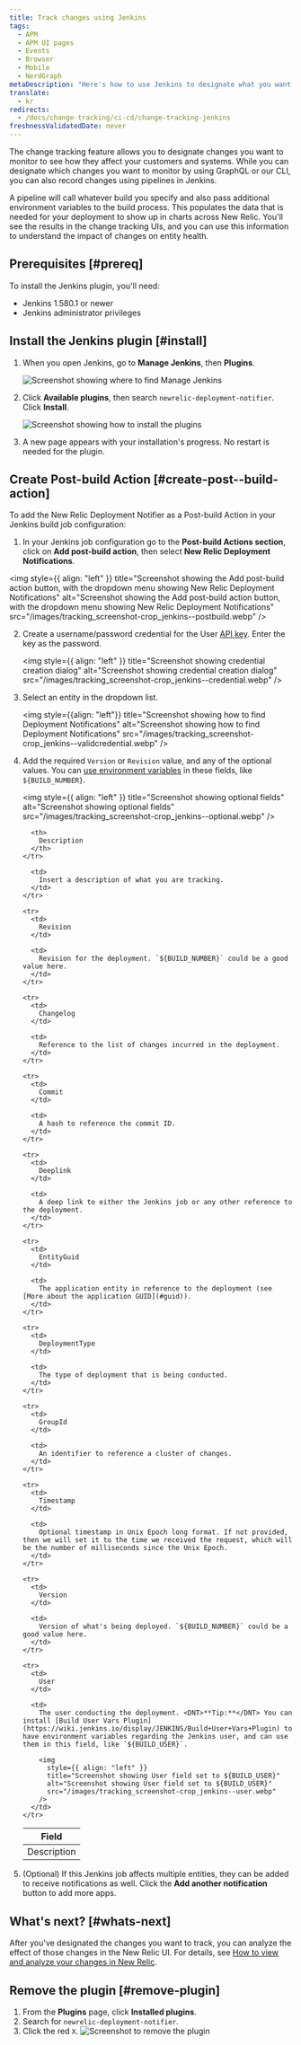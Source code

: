 ```yaml
---
title: Track changes using Jenkins
tags:
  - APM
  - APM UI pages
  - Events
  - Browser
  - Mobile
  - NerdGraph
metaDescription: "Here's how to use Jenkins to designate what you want to capture with change tracking."
translate:
  - kr
redirects:
  - /docs/change-tracking/ci-cd/change-tracking-jenkins
freshnessValidatedDate: never
---
```


The change tracking feature allows you to designate changes you want to monitor to see how they affect your customers and systems. While you can designate which changes you want to monitor by using GraphQL or our CLI, you can also record changes using pipelines in Jenkins.

A pipeline will call whatever build you specify and also pass additional environment variables to the build process. This populates the data that is needed for your deployment to show up in charts across New Relic. You'll see the results in the change tracking UIs, and you can use this information to understand the impact of changes on entity health.

## Prerequisites [#prereq]

To install the Jenkins plugin, you'll need:

* Jenkins 1.580.1 or newer
* Jenkins administrator privileges

## Install the Jenkins plugin [#install]

1. When you open Jenkins, go to <DNT>**Manage Jenkins**</DNT>, then <DNT>**Plugins**</DNT>.

   <img
     title="Screenshot showing where to find Manage Jenkins"
     alt="Screenshot showing where to find Manage Jenkins"
     src="/images/tracking_screenshot-crop_jenkins-home-page.webp"
   />

2. Click <DNT>**Available plugins**</DNT>, then search `newrelic-deployment-notifier`. Click <DNT>**Install**</DNT>.

   <img
     title="Screenshot showing how to install the plugin"
     alt="Screenshot showing how to install the plugins"
     src="/images/tracking_screenshot-crop_jenkins-install-notifier.webp"
   />

3. A new page appears with  your installation's progress. No restart is needed for the plugin.

## Create Post-build Action [#create-post--build-action]

To add the New Relic Deployment Notifier as a Post-build Action in your Jenkins build job configuration:

1. In your Jenkins job configuration go to the <DNT>**Post-build Actions section**</DNT>, click on <DNT>**Add post-build action**</DNT>, then select <DNT>**New Relic Deployment Notifications**</DNT>.

<img
  style={{ align: "left" }}
  title="Screenshot showing the Add post-build action button, with the dropdown menu showing New Relic Deployment Notifications"
  alt="Screenshot showing the Add post-build action button, with the dropdown menu showing New Relic Deployment Notifications"
  src="/images/tracking_screenshot-crop_jenkins--postbuild.webp"
/>

2. Create a username/password credential for the User [API key](/docs/apis/intro-apis/new-relic-api-keys/). Enter the key as the password.

   <img
     style={{ align: "left" }}
     title="Screenshot showing credential creation dialog"
     alt="Screenshot showing credential creation dialog"
     src="/images/tracking_screenshot-crop_jenkins--credential.webp"
   />

3. Select an entity in the dropdown list.

   <img
     style={{align: "left"}}
     title="Screenshot showing how to find Deployment Notifications"
     alt="Screenshot showing how to find Deployment Notifications"
     src="/images/tracking_screenshot-crop_jenkins--validcredential.webp"
   />

4. Add the required `Version` or `Revision` value, and any of the optional values. You can [use environment variables](https://www.jenkins.io/doc/book/pipeline/jenkinsfile/#using-environment-variables) in these fields, like `${BUILD_NUMBER}`.

   <img
     style={{ align: "left" }}
     title="Screenshot showing optional fields"
     alt="Screenshot showing optional fields"
     src="/images/tracking_screenshot-crop_jenkins--optional.webp"
   />

   <table>
     <thead>
       <tr>
         <th style={{ width: "200px" }}>
           Field
         </th>

         <th>
           Description
         </th>
       </tr>
     </thead>

     <tbody>
       <tr>
         <td>
           Description
         </td>

         <td>
           Insert a description of what you are tracking.
         </td>
       </tr>

       <tr>
         <td>
           Revision
         </td>

         <td>
           Revision for the deployment. `${BUILD_NUMBER}` could be a good value here.
         </td>
       </tr>

       <tr>
         <td>
           Changelog
         </td>

         <td>
           Reference to the list of changes incurred in the deployment.
         </td>
       </tr>

       <tr>
         <td>
           Commit
         </td>

         <td>
           A hash to reference the commit ID.
         </td>
       </tr>

       <tr>
         <td>
           Deeplink
         </td>

         <td>
           A deep link to either the Jenkins job or any other reference to the deployment.
         </td>
       </tr>

       <tr>
         <td>
           EntityGuid
         </td>

         <td>
           The application entity in reference to the deployment (see [More about the application GUID](#guid)).
         </td>
       </tr>

       <tr>
         <td>
           DeploymentType
         </td>

         <td>
           The type of deployment that is being conducted.
         </td>
       </tr>

       <tr>
         <td>
           GroupId
         </td>

         <td>
           An identifier to reference a cluster of changes.
         </td>
       </tr>

       <tr>
         <td>
           Timestamp
         </td>

         <td>
           Optional timestamp in Unix Epoch long format. If not provided, then we will set it to the time we received the request, which will be the number of milliseconds since the Unix Epoch.
         </td>
       </tr>

       <tr>
         <td>
           Version
         </td>

         <td>
           Version of what's being deployed. `${BUILD_NUMBER}` could be a good value here.
         </td>
       </tr>

       <tr>
         <td>
           User
         </td>

         <td>
           The user conducting the deployment. <DNT>**Tip:**</DNT> You can install [Build User Vars Plugin](https://wiki.jenkins.io/display/JENKINS/Build+User+Vars+Plugin) to have environment variables regarding the Jenkins user, and can use them in this field, like `${BUILD_USER}`.

           <img
             style={{ align: "left" }}
             title="Screenshot showing User field set to ${BUILD_USER}"
             alt="Screenshot showing User field set to ${BUILD_USER}"
             src="/images/tracking_screenshot-crop_jenkins--user.webp"
           />
         </td>
       </tr>
     </tbody>
   </table>

5. (Optional) If this Jenkins job affects multiple entities, they can be added to receive notifications as well. Click the <DNT>**Add another notification**</DNT> button to add more apps.

## What's next? [#whats-next]

After you've designated the changes you want to track, you can analyze the effect of those changes in the New Relic UI. For details, see [How to view and analyze your changes in New Relic](/docs/change-tracking/change-tracking-view-analyze).

## Remove the plugin [#remove-plugin]

1. From the <DNT>**Plugins**</DNT> page, click <DNT>**Installed plugins**</DNT>.
2. Search for `newrelic-deployment-notifier`.
3. Click the red `X`.
   <img title="Screenshot to remove the plugin" alt="Screenshot to remove the plugin" src="/images/tracking_screenshot-crop_jenkins-rollback.webp"/>
